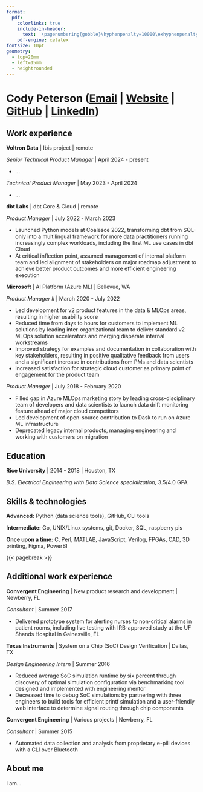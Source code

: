 ```yaml
---
format:
  pdf:
    colorlinks: true
    include-in-header:
      text: '\pagenumbering{gobble}\hyphenpenalty=10000\exhyphenpenalty=10000'
    pdf-engine: xelatex
fontsize: 10pt
geometry:
  - top=20mm
  - left=15mm
  - heightrounded
---
```


# Cody Peterson ([Email](mailto:cody@dkdc.dev) | [Website](https://dkdc.dev) | [GitHub](https://github.com/lostmygithubaccount) | [LinkedIn](https://linkedin.com/in/codydkdc))

## Work experience

**Voltron Data** | Ibis project | remote

*Senior Technical Product Manager* | April 2024 - present

- ...

*Technical Product Manager* | May 2023 - April 2024

- ...

**dbt Labs** | dbt Core & Cloud | remote

*Product Manager* | July 2022 - March 2023

- Launched Python models at Coalesce 2022, transforming dbt from SQL-only into a multilingual framework for more data practitioners running increasingly complex workloads, including the first ML use cases in dbt Cloud
- At critical inflection point, assumed management of internal platform team and led alignment of stakeholders on major roadmap adjustment to achieve better product outcomes and more efficient engineering execution

**Microsoft** | AI Platform (Azure ML) | Bellevue, WA

*Product Manager II* | March 2020 - July 2022

- Led development for v2 product features in the data & MLOps areas, resulting in higher usability score
- Reduced time from days to hours for customers to implement ML solutions by leading inter-organizational team to deliver standard v2 MLOps solution accelerators and merging disparate internal workstreams
- Improved strategy for examples and documentation in collaboration with key stakeholders, resulting in positive qualitative feedback from users and a significant increase in contributions from PMs and data scientists
- Increased satisfaction for strategic cloud customer as primary point of engagement for the product team

*Product Manager* | July 2018 - February 2020

- Filled gap in Azure MLOps marketing story by leading cross-disciplinary team of developers and data scientists to launch data drift monitoring feature ahead of major cloud competitors
- Led development of open-source contribution to Dask to run on Azure ML infrastructure
- Deprecated legacy internal products, managing engineering and working with customers on migration

## Education

**Rice University** | 2014 - 2018 | Houston, TX

*B.S. Electrical Engineering with Data Science specialization*, 3.5/4.0 GPA

## Skills & technologies

**Advanced:** Python (data science tools), GitHub, CLI tools

**Intermediate:** Go, UNIX/Linux systems, git, Docker, SQL, raspberry pis

**Once upon a time:** C, Perl, MATLAB, JavaScript, Verilog, FPGAs, CAD, 3D printing, Figma, PowerBI

{{< pagebreak >}}

## Additional work experience

**Convergent Engineering** | New product research and development | Newberry, FL

*Consultant* | Summer 2017

- Delivered prototype system for alerting nurses to non-critical alarms in patient rooms, including live testing with IRB-approved study at the UF Shands Hospital in Gainesville, FL

**Texas Instruments** | System on a Chip (SoC) Design Verification | Dallas, TX

*Design Engineering Intern* | Summer 2016

- Reduced average SoC simulation runtime by six percent through discovery of optimal simulation configuration via benchmarking tool designed and implemented with engineering mentor
- Decreased time to debug SoC simulations by partnering with three engineers to build tools for efficient printf simulation and a user-friendly web interface to determine signal routing through chip components

**Convergent Engineering** | Various projects | Newberry, FL

*Consultant* | Summer 2015

- Automated data collection and analysis from proprietary e-pill devices with a CLI over Bluetooth

## About me

I am...
